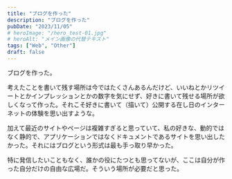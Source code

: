 ```yaml
---
title: "ブログを作った"
description: "ブログを作った"
pubDate: "2023/11/05"
# heroImage: "/hero_test-01.jpg"
# heroAlt: "メイン画像の代替テキスト"
tags: ["Web", "Other"]
draft: false
---
```


ブログを作った。  

考えたことを書いて残す場所は今ではたくさんあるんだけど、いいねとかリツイートとかインプレッションとかの数字を気にせず、好きに書いて残せる場所が欲しくなって作った。それこそ好きに書いて（描いて）公開する在し日のインターネットの体験を思い出すような。  

加えて最近のサイトやページは複雑すぎると思っていて、私の好きな、動的ではなく静的で、アプリケーションではなくドキュメントであるサイトを思い出したかった。それにはブログという形式は最も手っ取り早かった。  

特に発信したいこともなく、誰かの役にたつとも思ってないが、ここは自分が作った自分だけの自由な広場だ。そういう場所が必要だと思った。